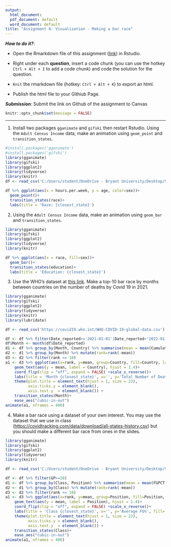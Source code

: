 ```yaml
---
output: 
  html_document:
  pdf_document: default
  word_document: default
title: "Assignment 8: Visualization - Making a bar race"
---
```


***How to do it?***:

-   Open the Rmarkdown file of this assignment ([link](assignment8.Rmd)) in Rstudio.

-   Right under each **question**, insert a code chunk (you can use the hotkey `Ctrl + Alt + I` to add a code chunk) and code the solution for the question.

-   `Knit` the rmarkdown file (hotkey: `Ctrl + Alt + K`) to export an html.

-   Publish the html file to your Githiub Page.

***Submission***: Submit the link on Github of the assignment to Canvas

```r
knitr::opts_chunk$set(message = FALSE)
```

------------------------------------------------------------------------

1.  Install two packages `gganimate` and `gifski` then restart Rstudio. Using the `Adult Census Income` data, make an animation using `geom_point` and `transition_states`.

```r
#install.packages('gganimate')
#install.packages('gifski')
library(gganimate)
library(gifski)
library(ggplot2)
library(tidyverse)
library(knitr)
df <- read_csv('C:/Users/student/OneDrive - Bryant University/Desktop/Statistical_Analysis_with_R/Math421/Math421/adult_census.csv')

df %>% ggplot(aes(x = hours.per.week, y = age, color=sex))+
  geom_point()+
  transition_states(race)+
  labs(title = 'Race: {closest_state}')
```

2.  Using the `Adult Census Income` data, make an animation using `geom_bar` and `transition_states`.

```r
library(gganimate)
library(gifski)
library(ggplot2)
library(tidyverse)
library(knitr)

df %>% ggplot(aes(x = race, fill=sex))+
  geom_bar()+
  transition_states(education)+
  labs(title = 'Education: {closest_state}')
```

3.  Use the WHO's dataset at [this link](https://covid19.who.int/WHO-COVID-19-global-data.csv). Make a top-10 bar race by months between countries on the number of deaths by Covid 19 in 2021.

```r
library(gganimate)
library(gifski)
library(ggplot2)
library(tidyverse)
library(knitr)
library(lubridate)

df <- read_csv('https://covid19.who.int/WHO-COVID-19-global-data.csv')

df <- df %>% filter(Date_reported>='2021-01-01'|Date_reported<'2022-01-01')
df$Month <- month(df$Date_reported)
d1 <- df %>% group_by(Month, Country) %>% summarise(mean = mean(Cumulative_deaths))
d2 <- d1 %>% group_by(Month) %>% mutate(rank=rank(-mean)) 
d3 <- d2 %>% filter(rank <= 10)
a1 <- d3 %>% ggplot(aes(x=rank, y=mean, group=Country, fill=Country, label=Country)) + geom_col()+
    geom_text(aes(y = mean, label = Country), hjust = 1.4)+ 
    coord_flip(clip = "off", expand = FALSE) +scale_x_reverse()+
    labs(title = 'Month {closest_state}', x='', y='Total Number of Deaths', fill='Country')+
    theme(plot.title = element_text(hjust = 1, size = 22),
          axis.ticks.y = element_blank(),
          axis.text.y  = element_blank()) + 
    transition_states(Month)+
    ease_aes("cubic-in-out")
animate(a1, nframes = 400)
```

4.  Make a bar race using a dataset of your own interest. You may use the dataset that we use in class (<https://covidtracking.com/data/download/all-states-history.csv>) but you should make a different bar race from ones in the slides.
```r
library(gganimate)
library(gifski)
library(ggplot2)
library(tidyverse)
library(knitr)

df <- read_csv('C:/Users/student/OneDrive - Bryant University/Desktop/Statistical_Analysis_with_R/Math421/Math421/21-22BballSeasonData.csv')

df <- df %>% filter(GP>=20)
d1 <- df %>% group_by(Class, Position) %>% summarise(mean = mean(FGPCT))
d2 <- d1 %>% group_by(Class) %>% mutate(rank=rank(-mean)) 
d3 <- d2 %>% filter(rank <= 10)
a1 <- d3 %>% ggplot(aes(x=rank, y=mean, group=Position, fill=Position, label=Position)) + geom_col()+
    geom_text(aes(y = mean, label = Position), hjust = 1.4)+ 
    coord_flip(clip = "off", expand = FALSE) +scale_x_reverse()+
    labs(title = 'Class {closest_state}', x='', y='Average FG%', fill='Position')+
    theme(plot.title = element_text(hjust = 1, size = 22),
          axis.ticks.y = element_blank(),
          axis.text.y  = element_blank()) + 
    transition_states(Class)+
    ease_aes("cubic-in-out")
animate(a1, nframes = 400)
```